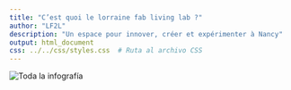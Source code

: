 ```yaml
---
title: "C’est quoi le lorraine fab living lab ?"
author: "LF2L"
description: "Un espace pour innover, créer et expérimenter à Nancy"
output: html_document
css: ../../css/styles.css  # Ruta al archivo CSS
---
```


<img src="../../images/cquoilf2l.png" alt="Toda la infografía" class="full-width-image" />
